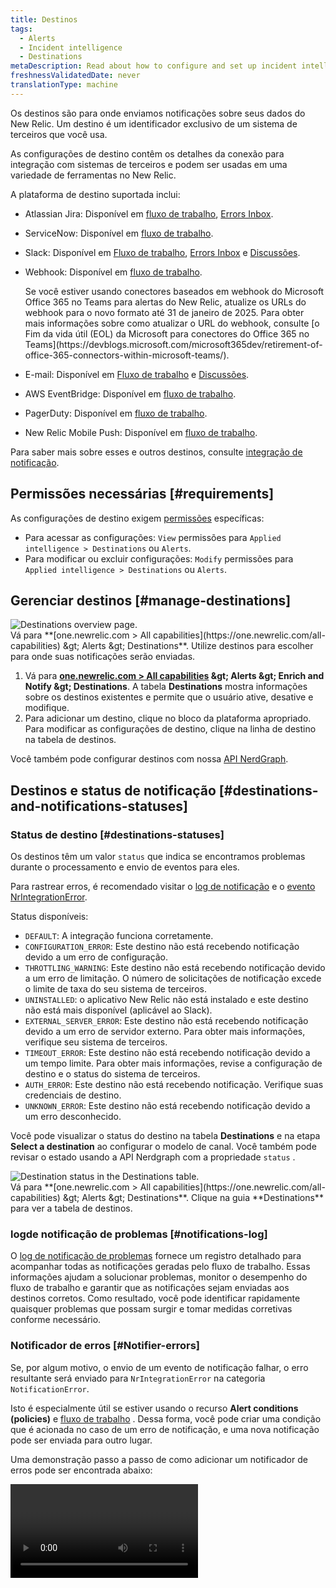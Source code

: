```yaml
---
title: Destinos
tags:
  - Alerts
  - Incident intelligence
  - Destinations
metaDescription: Read about how to configure and set up incident intelligence destinations.
freshnessValidatedDate: never
translationType: machine
---
```


Os destinos são para onde enviamos notificações sobre seus dados do New Relic. Um destino é um identificador exclusivo de um sistema de terceiros que você usa.

As configurações de destino contêm os detalhes da conexão para integração com sistemas de terceiros e podem ser usadas em uma variedade de ferramentas no New Relic.

A plataforma de destino suportada inclui:

* Atlassian Jira: Disponível em [fluxo de trabalho](/docs/alerts-applied-intelligence/applied-intelligence/incident-workflows/incident-workflows/), [Errors Inbox](/docs/errors-inbox/).

* ServiceNow: Disponível em [fluxo de trabalho](/docs/alerts-applied-intelligence/applied-intelligence/incident-workflows/incident-workflows/).

* Slack: Disponível em [Fluxo de trabalho](/docs/alerts-applied-intelligence/applied-intelligence/incident-workflows/incident-workflows/), [Errors Inbox](/docs/errors-inbox/) e [Discussões](/docs/new-relic-solutions/new-relic-one/ui-data/collaborate/collaboration-slack-integration/).

* Webhook: Disponível em [fluxo de trabalho](/docs/alerts-applied-intelligence/applied-intelligence/incident-workflows/incident-workflows/).

  <Callout variant="important">
    Se você estiver usando conectores baseados em webhook do Microsoft Office 365 no Teams para alertas do New Relic, atualize os URLs do webhook para o novo formato até 31 de janeiro de 2025. Para obter mais informações sobre como atualizar o URL do webhook, consulte [o Fim da vida útil (EOL) da Microsoft para conectores do Office 365 no Teams](https://devblogs.microsoft.com/microsoft365dev/retirement-of-office-365-connectors-within-microsoft-teams/).
  </Callout>

* E-mail: Disponível em [Fluxo de trabalho](/docs/alerts-applied-intelligence/applied-intelligence/incident-workflows/incident-workflows/) e [Discussões](/docs/new-relic-solutions/new-relic-one/ui-data/collaborate/collaborate-with-teammates/).

* AWS EventBridge: Disponível em [fluxo de trabalho](/docs/alerts-applied-intelligence/applied-intelligence/incident-workflows/incident-workflows/).

* PagerDuty: Disponível em [fluxo de trabalho](/docs/alerts-applied-intelligence/applied-intelligence/incident-workflows/incident-workflows/).

* New Relic Mobile Push: Disponível em [fluxo de trabalho](/docs/alerts-applied-intelligence/applied-intelligence/incident-workflows/incident-workflows/).

Para saber mais sobre esses e outros destinos, consulte [integração de notificação](/docs/alerts-applied-intelligence/notifications/notification-integrations).

## Permissões necessárias [#requirements]

As configurações de destino exigem [permissões](/docs/accounts/accounts-billing/new-relic-one-user-management/user-permissions) específicas:

* Para acessar as configurações: `View` permissões para `Applied intelligence > Destinations` ou `Alerts`.
* Para modificar ou excluir configurações: `Modify` permissões para `Applied intelligence > Destinations` ou `Alerts`.

## Gerenciar destinos [#manage-destinations]

<img title="Destinations overview page" alt="Destinations overview page." src="/images/accounts_screenshot-full_destinations-overview.webp" />

<figcaption>
  Vá para <DNT>**[one.newrelic.com &gt; All capabilities](https://one.newrelic.com/all-capabilities) &amp;gt; Alerts &amp;gt; Destinations**</DNT>. Utilize destinos para escolher para onde suas notificações serão enviadas.
</figcaption>

1. Vá para <DNT>**[one.newrelic.com &gt; All capabilities](https://one.newrelic.com/all-capabilities) &amp;gt; Alerts &amp;gt; Enrich and Notify &amp;gt; Destinations**</DNT>. A tabela <DNT>**Destinations**</DNT> mostra informações sobre os destinos existentes e permite que o usuário ative, desative e modifique.
2. Para adicionar um destino, clique no bloco da plataforma apropriado. Para modificar as configurações de destino, clique na linha de destino na tabela de destinos.

Você também pode configurar destinos com nossa [API NerdGraph](/docs/apis/nerdgraph/examples/nerdgraph-api-notifications-destinations).

## Destinos e status de notificação [#destinations-and-notifications-statuses]

### Status de destino [#destinations-statuses]

Os destinos têm um valor `status` que indica se encontramos problemas durante o processamento e envio de eventos para eles.

Para rastrear erros, é recomendado visitar o [log de notificação](/docs/alerts-applied-intelligence/notifications/notification-integrations/#notifications-log) e o [evento NrIntegrationError](/docs/data-apis/ingest-apis/metric-api/troubleshoot-nrintegrationerror-events/#error-details).

Status disponíveis:

* `DEFAULT`: A integração funciona corretamente.
* `CONFIGURATION_ERROR`: Este destino não está recebendo notificação devido a um erro de configuração.
* `THROTTLING_WARNING`: Este destino não está recebendo notificação devido a um erro de limitação. O número de solicitações de notificação excede o limite de taxa do seu sistema de terceiros.
* `UNINSTALLED`: o aplicativo New Relic não está instalado e este destino não está mais disponível (aplicável ao Slack).
* `EXTERNAL_SERVER_ERROR`: Este destino não está recebendo notificação devido a um erro de servidor externo. Para obter mais informações, verifique seu sistema de terceiros.
* `TIMEOUT_ERROR`: Este destino não está recebendo notificação devido a um tempo limite. Para obter mais informações, revise a configuração de destino e o status do sistema de terceiros.
* `AUTH_ERROR`: Este destino não está recebendo notificação. Verifique suas credenciais de destino.
* `UNKNOWN_ERROR`: Este destino não está recebendo notificação devido a um erro desconhecido.

Você pode visualizar o status do destino na tabela <DNT>**Destinations**</DNT> e na etapa <DNT>**Select a destination**</DNT> ao configurar o modelo de canal. Você também pode revisar o estado usando a API Nerdgraph com a propriedade `status` .

<img title="Destination status in the Destinations table." alt="Destination status in the Destinations table." src="/images/accounts_screenshot-full_destinations-status.webp" />

<figcaption>
  Vá para <DNT>**[one.newrelic.com &gt; All capabilities](https://one.newrelic.com/all-capabilities) &amp;gt; Alerts &amp;gt; Destinations**</DNT>. Clique na guia <DNT>**Destinations**</DNT> para ver a tabela de destinos.
</figcaption>

### logde notificação de problemas [#notifications-log]

O [log de notificação de problemas](/docs/alerts-applied-intelligence/applied-intelligence/incident-workflows/incident-workflows/#issue-notification-log) fornece um registro detalhado para acompanhar todas as notificações geradas pelo fluxo de trabalho. Essas informações ajudam a solucionar problemas, monitor o desempenho do fluxo de trabalho e garantir que as notificações sejam enviadas aos destinos corretos. Como resultado, você pode identificar rapidamente quaisquer problemas que possam surgir e tomar medidas corretivas conforme necessário.

### Notificador de erros [#Notifier-errors]

Se, por algum motivo, o envio de um evento de notificação falhar, o erro resultante será enviado para `NrIntegrationError` na categoria `NotificationError`.

Isto é especialmente útil se estiver usando o recurso <DNT>**Alert conditions (policies)**</DNT> e [fluxo de trabalho](/docs/alerts-applied-intelligence/applied-intelligence/incident-workflows/incident-workflows/) . Dessa forma, você pode criar uma condição que é acionada no caso de um erro de notificação, e uma nova notificação pode ser enviada para outro lugar.

Uma demonstração passo a passo de como adicionar um notificador de erros pode ser encontrada abaixo:

<Video type="wistia" id="b89ctyjolq" />

Condição de exemplo:

```sql
SELECT count(*)
FROM NrIntegrationError
WHERE category = 'NotificationError'
```

Depois, você pode utilizar esta condição no criador de consulta da configuração do workflow, onde também pode definir um template de evento.

### Destino adiado [#Snoozed-destination]

Adiar: Para minimizar o ruído de erro em destinos com falha, &quot;adiamos&quot; os destinos. Se uma notificação enviada para um destino específico falhar dentro de um período de duas horas, &quot;suspendemos&quot; o destino por alguns minutos. Neste período não enviaremos notificações para esse destino.